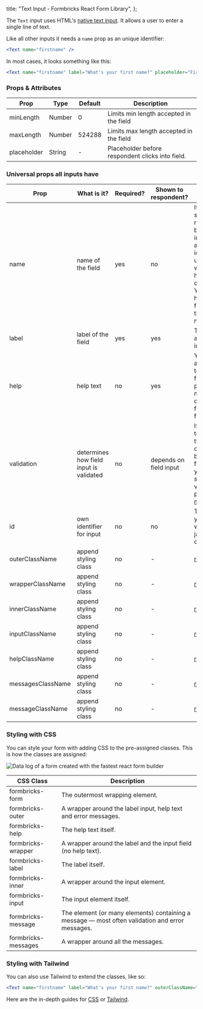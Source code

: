 
  title: "Text Input - Formbricks React Form Library",
};

The `Text` input uses HTML's [native text input](https://developer.mozilla.org/en-US/docs/Web/HTML/Element/input/text). It allows a user to enter a single line of text.

Like all other inputs it needs a `name` prop as an unique identifier:

```jsx
<Text name="firstname" />
```

In most cases, it looks something like this:

```jsx
<Text name="firstname" label="What's your first name?" placeholder="First Name" validation="required" />
```

### Props & Attributes

| Prop        | Type   | Default | Description                                      |
| ----------- | ------ | ------- | ------------------------------------------------ |
| minLength   | Number | 0       | Limits min length accepted in the field          |
| maxLength   | Number | 524288  | Limits max length accepted in the field          |
| placeholder | String | -       | Placeholder before respondent clicks into field. |

### Universal props all inputs have

| Prop              | What is it?                             | Required? | Shown to respondent?   | Comment                                                                                                                                                                 |
| ----------------- | --------------------------------------- | --------- | ---------------------- | ----------------------------------------------------------------------------------------------------------------------------------------------------------------------- |
| name              | name of the field                       | yes       | no                     | It is not shown to respondents but important as a unique identifier to understand which field holds what content. You cannot have two fields with the same name.        |
| label             | label of the field                      | yes       | yes                    | The label above the input                                                                                                                                               |
| help              | help text                               | no        | yes                    | You can add a little help text to each field to provide more detail on how to fill out the field.                                                                       |
| validation        | determines how field input is validated | no        | depends on field input | If you want to validate the content of a field before the form is sent, you can do so with the validation prop. [read more](/docs/react-form-library/validation-errors) |
| id                | own identifier for input                | no        | no                     | To target your input with css or javascript directly                                                                                                                    |
| outerClassName    | append styling class                    | no        | -                      | [read more](/docs/react-form-library/style-tailwind)                                                                                                                    |
| wrapperClassName  | append styling class                    | no        | -                      | [read more](/docs/react-form-library/style-tailwind)                                                                                                                    |
| innerClassName    | append styling class                    | no        | -                      | [read more](/docs/react-form-library/style-tailwind)                                                                                                                    |
| inputClassName    | append styling class                    | no        | -                      | [read more](/docs/react-form-library/style-tailwind)                                                                                                                    |
| helpClassName     | append styling class                    | no        | -                      | [read more](/docs/react-form-library/style-tailwind)                                                                                                                    |
| messagesClassName | append styling class                    | no        | -                      | [read more](/docs/react-form-library/style-tailwind)                                                                                                                    |
| messageClassName  | append styling class                    | no        | -                      | [read more](/docs/react-form-library/style-tailwind)                                                                                                                    |

### Styling with CSS

You can style your form with adding CSS to the pre-assigned classes. This is how the classes are assigned:

<Image
  src={StyleClasses}
  alt="Data log of a form created with the fastest react form builder"
  className="rounded-lg"
/>

| CSS Class           | Description                                                                                     |
| ------------------- | ----------------------------------------------------------------------------------------------- |
| formbricks-form     | The outermost wrapping element.                                                                 |
| formbricks-outer    | A wrapper around the label input, help text and error messages.                                 |
| formbricks-help     | The help text itself.                                                                           |
| formbricks-wrapper  | A wrapper around the label and the input field (no help text).                                  |
| formbricks-label    | The label itself.                                                                               |
| formbricks-inner    | A wrapper around the input element.                                                             |
| formbricks-input    | The input element itself.                                                                       |
| formbricks-message  | The element (or many elements) containing a message — most often validation and error messages. |
| formbricks-messages | A wrapper around all the messages.                                                              |

### Styling with Tailwind

You can also use Tailwind to extend the classes, like so:

```jsx
<Text name="firstname" label="What's your first name?" outerClassName="bg-gray-800 my-5" />
```

Here are the in-depth guides for [CSS](/docs/react-form-library/style-css) or [Tailwind](/docs/react-form-library/style-tailwind).

